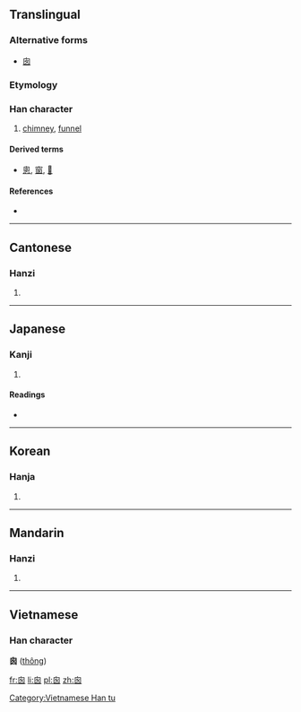 {{also|囱|匆}}
==Translingual==

===Alternative forms===
* [[囱]]

===Etymology===
{{liushu|p}}

===Han character===
{{Han char|rn=31|rad=囗|as=04|sn=7|four=2600<sub>0</sub>|canj=竹田大大 (HWKK)}}

# [[chimney]], [[funnel]]

====Derived terms====
* [[悤]], [[窗]], [[𤴙]]

====References====
* {{Han ref|kx=0217.130|dj=0444.160|hdz=10715.061|uh=56EA|ud=22250}}

----

==Cantonese==

===Hanzi===
{{yue-hanzi|jyut=[[coeng1]], [[cung1]]|y=cheung1, chung1|sim=囱}}

# {{defn|lang=yue|sort=囗04}}

----

==Japanese==

===Kanji===
{{ja-kanji|grade=|rs=囗04}}

# {{defn|lang=ja|sort=囗04}}

====Readings====
* {{ja-readings|on=[[そう]] (sō), [[す]] (su)|kun=[[てんまど]] (temmado), [[まど]] (mado), [[けむだし]] (kemudashi)}}

----

==Korean==

===Hanja===
{{ko-hanja|hangeul=[[창]], [[총]]|rv=chang, chong|mr=ch'ang, ch'ong}}

# {{defn|lang=ko|sort=囗04}}

----

==Mandarin==

===Hanzi===
{{cmn-hanzi|sim=囱|pin=[[cōng]] ([[cong1]])|wg=ts'ung<sup>1</sup>}}
# {{defn|lang=cmn|sort=囗04}}

----

==Vietnamese==
===Han character===
'''囪''' ([[thông]])

[[Category:Vietnamese Han tu]]

[[fr:囪]]
[[li:囪]]
[[pl:囪]]
[[zh:囪]]